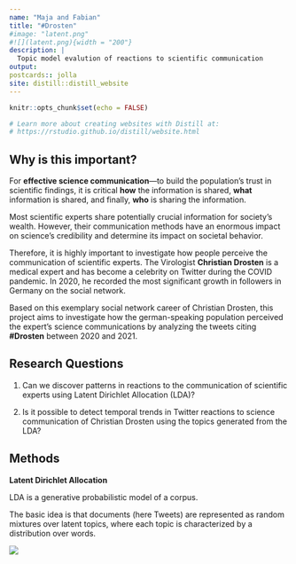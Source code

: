 ```yaml
---
name: "Maja and Fabian"
title: "#Drosten"
#image: "latent.png"
#![](latent.png){width = "200"}
description: |
  Topic model evalution of reactions to scientific communication
output: 
postcards:: jolla
site: distill::distill_website
---
```


```r
knitr::opts_chunk$set(echo = FALSE)

# Learn more about creating websites with Distill at:
# https://rstudio.github.io/distill/website.html

```


## Why is this important? 

For **effective science communication**—to build the population's trust in scientific findings, it is critical **how** the information is shared, **what** information is shared, and finally, **who** is sharing the information. 

Most scientific experts share potentially crucial information for society's wealth. However, their communication methods have an enormous impact on science's credibility and determine its impact on societal behavior. 

Therefore, it is highly important to investigate how people perceive the communication of scientific experts. The Virologist **Christian Drosten** is a medical expert and has become a celebrity on Twitter during the COVID pandemic. In 2020, he recorded the most significant growth in followers in Germany on the social network. 

Based on this exemplary social network career of Christian Drosten, this project aims to investigate how the german-speaking population perceived the expert's science communications by analyzing the tweets citing **#Drosten** between 2020 and 2021.



## Research Questions

1. Can we discover patterns in reactions to the communication of scientific experts using Latent Dirichlet Allocation (LDA)?  

2. Is it possible to detect temporal trends in Twitter reactions to science communication of Christian Drosten using the topics generated from the LDA?

## Methods

**Latent Dirichlet Allocation**

LDA is a generative probabilistic model of a corpus. 

The basic idea is that documents (here Tweets) are represented as random mixtures over latent topics, 
where each topic is characterized by a distribution over words.


![](lda.png)



